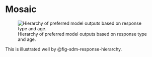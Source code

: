 # Mosaic

![Hierarchy of preferred model outputs based on response type and age.](figures/sdm-response-hierarchy.png){#fig-sdm-response-hierarchy}

This is illustrated well by @fig-sdm-response-hierarchy.
